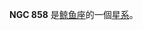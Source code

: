 {{NGCInfoBox|NGCID=NGC 858|發現者=法蘭斯·萊文沃思|發現日期=1886年-月-日|其他編號=ESO 478-13,MCG -4-6-16,AM 0210-224|曆元=J2000.0|赤經=2時12分30.2秒
|赤緯=-22°28'17"|星座=鲸鱼座|星體=星系|星等=13.5|表面亮度=13.7|藍等=14.2}}

'''NGC 858''' 是[[鲸鱼座|鲸鱼座]]的一個[[星系|星系]]。

{{NGCReference|858}}
{{Catalogs|NGC=858}}

{{Galaxy-stub}}